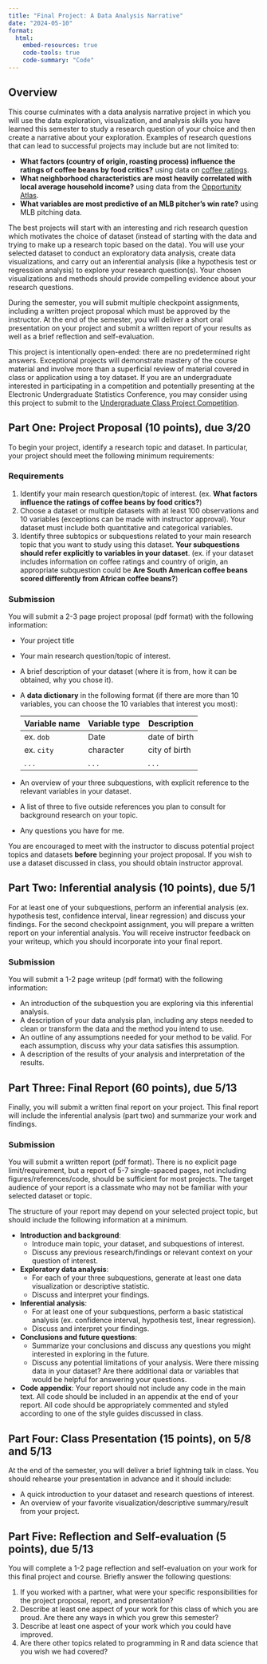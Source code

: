```yaml
---
title: "Final Project: A Data Analysis Narrative"
date: "2024-05-10"
format: 
  html:
    embed-resources: true
    code-tools: true
    code-summary: "Code"
---
```

 
 
## Overview

This course culminates with a data analysis narrative project in which you will use the data exploration, visualization, and analysis skills you have learned this semester to study a research question of your choice and then create a narrative about your exploration. Examples of research questions that can lead to successful projects may include but are not limited to:

- **What factors (country of origin, roasting process) influence the ratings of coffee beans by food critics?** using data on [coffee ratings](https://github.com/rfordatascience/tidytuesday/blob/master/data/2020/2020-07-07/readme.md).
- **What neighborhood characteristics are most heavily correlated with local average household income?** using data from the [Opportunity Atlas](https://www.opportunityatlas.org).
- **What variables are most predictive of an MLB pitcher's win rate?** using MLB pitching data.

The best projects will start with an interesting and rich research question which motivates the choice of dataset (instead of starting with the data and trying to make up a research topic based on the data). You will use your selected dataset to conduct an exploratory data analysis, create data visualizations, and carry out an inferential analysis (like a hypothesis test or regression analysis) to explore your research question(s). Your chosen visualizations and methods should provide compelling evidence about your research questions.

During the semester, you will submit multiple checkpoint assignments, including a written project proposal which must be approved by the instructor. At the end of the semester, you will deliver a short oral presentation on your project and submit a written report of your results as well as a brief reflection and self-evaluation.

This project is intentionally open-ended: there are no predetermined right answers. Exceptional projects will demonstrate mastery of the course material and involve more than a superficial review of material covered in class or application using a toy dataset. If you are an undergraduate interested in participating in a competition and potentially presenting at the Electronic Undergraduate Statistics Conference, you may consider using this project to submit to the [Undergraduate Class Project Competition](https://www.causeweb.org/usproc/usclap).

## Part One: Project Proposal (10 points), due 3/20

To begin your project, identify a research topic and dataset. In particular, your project should meet the following minimum requirements:

### Requirements

1. Identify your main research question/topic of interest. (ex. **What factors influence the ratings of coffee beans by food critics?**)
2. Choose a dataset or multiple datasets with at least 100 observations and 10 variables (exceptions can be made with instructor approval). Your dataset must include both quantitative and categorical variables.
3.  Identify three subtopics or subquestions related to your main research topic that you want to study using this dataset. **Your subquestions should refer explicitly to variables in your dataset**. (ex. if your dataset includes information on coffee ratings and country of origin, an appropriate subquestion could be **Are South American coffee beans scored differently from African coffee beans?**)

### Submission

You will submit a 2-3 page project proposal (pdf format) with the following information:

- Your project title
- Your main research question/topic of interest.
- A brief description of your dataset (where it is from, how it can be obtained, why you chose it). 
- A **data dictionary** in the following format (if there are more than 10 variables, you can choose the 10 variables that interest you most):

    | Variable name | Variable type | Description   |
    |---------------|---------------|---------------|
    | ex. `dob`     | Date          | date of birth |
    | ex. `city`    | character     | city of birth |
    | . . .         | . . .         | . . .         |

- An overview of your three subquestions, with explicit reference to the relevant variables in your dataset.
- A list of three to five outside references you plan to consult for background research on your topic.
- Any questions you have for me.

You are encouraged to meet with the instructor to discuss potential project topics and datasets **before** beginning your project proposal. If you wish to use a dataset discussed in class, you should obtain instructor approval.

## Part Two: Inferential analysis (10 points), due 5/1

For at least one of your subquestions, perform an inferential analysis (ex. hypothesis test, confidence interval, linear regression) and discuss your findings. For the second checkpoint assignment, you will prepare a written report on your inferential analysis. You will receive instructor feedback on your writeup, which you should incorporate into your final report. 

### Submission

You will submit a 1-2 page writeup (pdf format) with the following information:

- An introduction of the subquestion you are exploring via this inferential analysis.
- A description of your data analysis plan, including any steps needed to clean or transform the data and the method you intend to use.
- An outline of any assumptions needed for your method to be valid. For each assumption, discuss why your data satisfies this assumption.
- A description of the results of your analysis and interpretation of the results.

## Part Three: Final Report (60 points),  due 5/13

Finally, you will submit a written final report on your project. This final report will include the inferential analysis (part two) and summarize your work and findings.
    
### Submission

You will submit a written report (pdf format). There is no explicit page limit/requirement, but a report of 5-7 single-spaced pages, not including figures/references/code, should be sufficient for most projects. The target audience of your report is a classmate who may not be familiar with your selected dataset or topic.

The structure of your report may depend on your selected project topic, but should include the following information at a minimum.

-   **Introduction and background**: 
    - Introduce main topic, your dataset, and subquestions of interest. 
    - Discuss any previous research/findings or relevant context on your question of interest. 
-   **Exploratory data analysis**: 
    - For each of your three subquestions, generate at least one data visualization or descriptive statistic. 
    - Discuss and interpret your findings.
-   **Inferential analysis**:
    - For at least one of your subquestions, perform a basic statistical analysis (ex. confidence interval, hypothesis test, linear regression). 
    - Discuss and interpret your findings.
-   **Conclusions and future questions**: 
    - Summarize your conclusions and discuss any questions you might interested in exploring in the future. 
    - Discuss any potential limitations of your analysis. Were there missing data in your dataset? Are there additional data or variables that would be helpful for answering your questions.
-    **Code appendix**: Your report should not include any code in the main text. All code should be included in an appendix at the end of your report. All code should be appropriately commented and styled according to one of the style guides discussed in class.

## Part Four: Class Presentation (15 points), on 5/8 and 5/13

At the end of the semester, you will deliver a brief lightning talk in class. You should rehearse your presentation in advance and it should include:

-   A quick introduction to your dataset and research questions of interest.
-   An overview of your favorite visualization/descriptive summary/result from your project.

## Part Five: Reflection and Self-evaluation (5 points), due 5/13

You will complete a 1-2 page reflection and self-evaluation on your work for this final project and course. Briefly answer the following questions:

1. If you worked with a partner, what were your specific responsibilities for the project proposal, report, and presentation?
2. Describe at least one aspect of your work for this class of which you are proud. Are there any ways in which you grew this semester?
3. Describe at least one aspect of your work which you could have improved.  
4. Are there other topics related to programming in R and data science that you wish we had covered?

